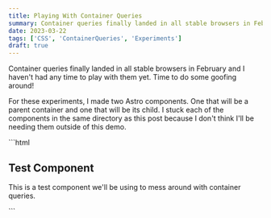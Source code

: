 ```yaml
---
title: Playing With Container Queries
summary: Container queries finally landed in all stable browsers in February and I haven't had any time to play with them yet. Time to do some goofing around!
date: 2023-03-22
tags: ['CSS', 'ContainerQueries', 'Experiments']
draft: true
---
```


Container queries finally landed in all stable browsers in February and I haven't had any time to play with them yet. Time to do some goofing around!

For these experiments, I made two Astro components. One that will be a parent container and one that will be its child. I stuck each of the components in the same directory as this post because I don't think I'll be needing them outside of this demo.

<Figure caption="The file layout for this post">
<FileTree tree={
  [
    {
      name: '/playing-with-container-queries',
      children: [
        {name: '_ChildComponent.astro'},
        {name: '_ParentComponent.astro'},
        {name: 'index.mdx'},
      ]
    },
  ]
}/>
</Figure>


<ParentComponent>
  <ChildComponent title="Test Component" description="This is a test component we'll be using to mess around with container queries." />
  <ChildComponent title="Test Component" description="This is a test component we'll be using to mess around with container queries." />
</ParentComponent>
```html
<div>
  <h2>Test Component</h2>
  <p>
    This is a test component we'll be using 
    to mess around with container queries.
  </p>
</div>
```
